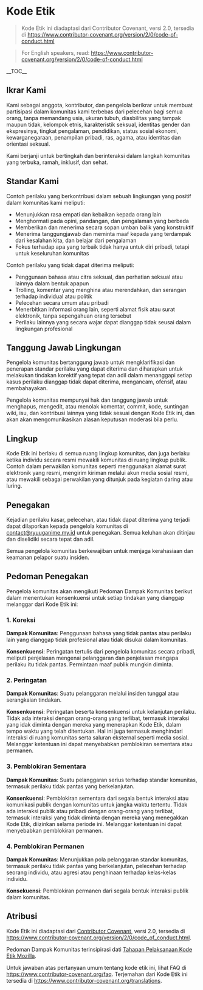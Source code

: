 = Kode Etik =

<blockquote>Kode Etik ini diadaptasi dari Contributor Covenant, versi 2.0, tersedia di [https://www.contributor-covenant.org/version/2/0/code-of-conduct.html https://www.contributor-covenant.org/version/2/0/code-of-conduct.html]
</blockquote>
<blockquote>For English speakers, read: [https://www.contributor-covenant.org/version/2/0/code-of-conduct.html https://www.contributor-covenant.org/version/2/0/code-of-conduct.html]
</blockquote>

__TOC__

== Ikrar Kami ==

Kami sebagai anggota, kontributor, dan pengelola berikrar untuk membuat partisipasi dalam komunitas kami terbebas dari pelecehan bagi semua orang, tanpa memandang usia, ukuran tubuh, diasbilitas yang tampak maupun tidak, kelompok etnis, karakteristik seksual, identitas gender dan ekspresinya, tingkat pengalaman, pendidikan, status sosial ekonomi, kewarganegaraan, penampilan pribadi, ras, agama, atau identitas dan orientasi seksual.

Kami berjanji untuk bertingkah dan berinteraksi dalam langkah komunitas yang terbuka, ramah, inklusif, dan sehat.

== Standar Kami ==

Contoh perilaku yang berkontribusi dalam sebuah lingkungan yang positif dalam komunitas kami meliputi:

* Menunjukkan rasa empati dan kebaikan kepada orang lain
* Menghormati pada opini, pandangan, dan pengalaman yang berbeda
* Memberikan dan menerima secara sopan umban balik yang konstruktif
* Menerima tanggungjawab dan meminta maaf kepada yang terdampak dari kesalahan kita, dan belajar dari pengalaman
* Fokus terhadap apa yang terbaik tidak hanya untuk diri pribadi, tetapi untuk keseluruhan komunitas

Contoh perilaku yang tidak dapat diterima meliputi:

* Penggunaan bahasa atau citra seksual, dan perhatian seksual atau lainnya dalam bentuk apapun
* Trolling, komentar yang menghina atau merendahkan, dan serangan terhadap individual atau politik
* Pelecehan secara umum atau pribadi
* Menerbitkan informasi orang lain, seperti alamat fisik atau surat elektronik, tanpa sepengahuan orang tersebut
* Perilaku lainnya yang secara wajar dapat dianggap tidak seusai dalam lingkungan profesional

== Tanggung Jawab Lingkungan ==

Pengelola komunitas bertanggung jawab untuk mengklarifikasi dan penerapan standar perilaku yang dapat diterima dan diharapkan untuk melakukan tindakan korektif yang tepat dan adil dalam menanggapi setiap kasus perilaku dianggap tidak dapat diterima, mengancam, ofensif, atau membahayakan.

Pengelola komunitas mempunyai hak dan tanggung jawab untuk menghapus, mengedit, atau menolak komentar, commit, kode, suntingan wiki, isu, dan kontribusi lainnya yang tidak sesuai dengan Kode Etik ini, dan akan akan mengomunikasikan alasan keputusan moderasi bila perlu.

== Lingkup ==

Kode Etik ini berlaku di semua ruang lingkup komunitas, dan juga berlaku ketika individu secara resmi mewakili komunitas di ruang lingkup publik. Contoh dalam perwakilan komunitas seperti menggunakan alamat surat elektronik yang resmi, mengirim kiriman melalui akun media sosial resmi, atau mewakili sebagai perwakilan yang ditunjuk pada kegiatan daring atau luring.

== Penegakan ==

Kejadian perilaku kasar, pelecehan, atau tidak dapat diterima yang terjadi dapat dilaporkan kepada pengelola komunitas di [mailto:contact@ryuuganime.my.id contact@ryuuganime.my.id] untuk penegakan. Semua keluhan akan ditinjau dan diselidiki secara tepat dan adil.

Semua pengelola komunitas berkewajiban untuk menjaga kerahasiaan dan keamanan pelapor suatu insiden.

== Pedoman Penegakan ==

Pengelola komunitas akan mengikuti Pedoman Dampak Komunitas berikut dalam menentukan konsenkuensi untuk setiap tindakan yang dianggap melanggar dari Kode Etik ini:

=== 1. Koreksi ===

'''Dampak Komunitas''': Penggunaan bahasa yang tidak pantas atau perilaku lain yang dianggap tidak profesional atau tidak disukai dalam komunitas.

'''Konsenkuensi''': Peringatan tertulis dari pengelola komunitas secara pribadi, meliputi penjelasan mengenai pelanggaran dan penjelasan mengapa perilaku itu tidak pantas. Permintaan maaf publik mungkin diminta.

=== 2. Peringatan ===

'''Dampak Komunitas''': Suatu pelanggaran melalui insiden tunggal atau serangkaian tindakan.

'''Konsenkuensi''': Peringatan beserta konsenkuensi untuk kelanjutan perilaku. Tidak ada interaksi dengan orang-orang yang terlibat, termasuk interaksi yang idak diminta dengan mereka yang menerapkan Kode Etik, dalam tempo waktu yang telah ditentukan. Hal ini juga termasuk menghindari interaksi di ruang komunitas serta saluran eksternal seperti media sosial. Melanggar ketentuan ini dapat menyebabkan pemblokiran sementara atau permanen.

=== 3. Pemblokiran Sementara ===

'''Dampak Komunitas''': Suatu pelanggaran serius terhadap standar komunitas, termasuk perilaku tidak pantas yang berkelanjutan.

'''Konsenkuensi''': Pemblokiran sementara dari segala bentuk interaksi atau komunikasi publik dengan komunitas untuk jangka waktu tertentu. Tidak ada interaksi publik atau pribadi dengan orang-orang yang terlibat, termasuk interaksi yang tidak diminta dengan mereka yang menegakkan Kode Etik, diizinkan selama periode ini. Melanggar ketentuan ini dapat menyebabkan pemblokiran permanen.

=== 4. Pemblokiran Permanen ===

'''Dampak Komunitas''': Menunjukkan pola pelanggaran standar komunitas, termasuk perilaku tidak pantas yang berkelanjutan, pelecehan terhadap seorang individu, atau agresi atau penghinaan terhadap kelas-kelas individu.

'''Konsekuensi''': Pemblokiran permanen dari segala bentuk interaksi publik dalam komunitas.

== Atribusi ==

Kode Etik ini diadaptasi dari [https://www.contributor-covenant.org Contributor Covenant], versi 2.0, tersedia di [https://www.contributor-covenant.org/version/2/0/code_of_conduct.html https://www.contributor-covenant.org/version/2/0/code_of_conduct.html].

Pedoman Dampak Komunitas terinsipirasi dati [https://github.com/mozilla/diversity Tahapan Pelaksanaan Kode Etik Mozilla].

Untuk jawaban atas pertanyaan umum tentang kode etik ini, lihat FAQ di [https://www.contributor-covenant.org/faq https://www.contributor-covenant.org/faq]. Terjemahan dari Kode Etik ini tersedia di [https://www.contributor-covenant.org/translations https://www.contributor-covenant.org/translations].